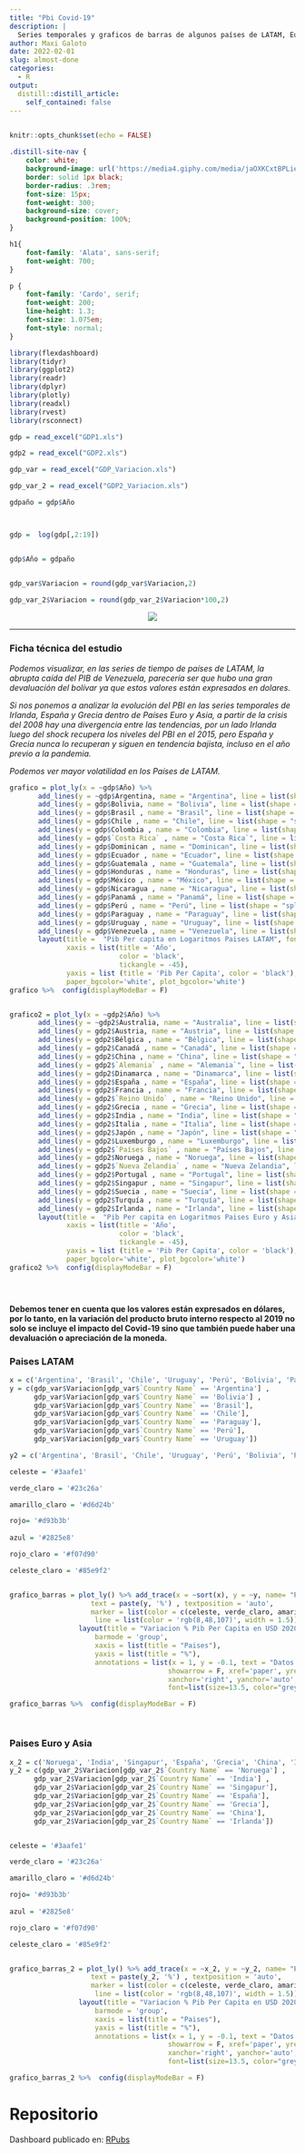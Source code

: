```yaml
---
title: "Pbi Covid-19"
description: |
  Series temporales y graficos de barras de algunos países de LATAM, Euro y Asia en el año pandemico.
author: Maxi Galoto
date: 2022-02-01
slug: almost-done
categories:
  - R
output:
  distill::distill_article:
    self_contained: false
---
```


<div>
<img src="https://hdwallpaperim.com/wp-content/uploads/2017/08/27/139372-world-God-748x421.jpg" alt="react" width="1" height="1" />
</div>


```r
knitr::opts_chunk$set(echo = FALSE)
```

```css
.distill-site-nav {
    color: white;
    background-image: url('https://media4.giphy.com/media/jaOXKCxtBPLieRLI0c/giphy.gif?cid=790b76115d6cd90afde8787c5cdcafd67fc94960f3437562&rid=giphy.gif&ct=g');
    border: solid 1px black;
    border-radius: .3rem;
    font-size: 15px;
    font-weight: 300;
    background-size: cover;
    background-position: 100%;
}

h1{
    font-family: 'Alata', sans-serif;
    font-weight: 700;
}

p {
    font-family: 'Cardo', serif;
    font-weight: 200;
    line-height: 1.3;
    font-size: 1.075em;
    font-style: normal;
}


```



```r

library(flexdashboard)
library(tidyr)
library(ggplot2)
library(readr)  
library(dplyr)  
library(plotly)
library(readxl)
library(rvest)
library(rsconnect)


```


```r



gdp = read_excel("GDP1.xls") 

gdp2 = read_excel("GDP2.xls") 

gdp_var = read_excel("GDP_Variacion.xls")

gdp_var_2 = read_excel("GDP2_Variacion.xls")

gdpaño = gdp$Año



gdp =  log(gdp[,2:19])


gdp$Año = gdpaño


gdp_var$Variacion = round(gdp_var$Variacion,2)

gdp_var_2$Variacion = round(gdp_var_2$Variacion*100,2)


```


<div>


<p style="text-align:center;"><img src="https://miro.medium.com/max/590/1*GOS7SjdpRRUKVdLNwrFAGg.png" ></p>
<p>

</div>
---

### **Ficha técnica del estudio**

*Podemos visualizar, en las series de tiempo de países de LATAM, la abrupta caída del PIB de Venezuela, parecería ser que hubo una gran devaluación del bolívar ya que estos valores están expresados en dolares.*

*Si nos ponemos a analizar la evolución del PBI en las series temporales de Irlanda, España y Grecia dentro de Países Euro y Asia, a partir de la crisis del 2008 hay una divergencia entre las tendencias, por un lado Irlanda luego del shock recupera los niveles del PBI en el 2015, pero España y Grecia nunca lo recuperan y siguen en tendencia bajista, incluso en el año previo a la pandemia.*

*Podemos ver mayor volatilidad en los Países de LATAM.*



```r


grafico = plot_ly(x = ~gdp$Año) %>%
       add_lines(y = ~gdp$Argentina, name = "Argentina", line = list(shape = "spline")) %>%
       add_lines(y = gdp$Bolivia, name = "Bolivia", line = list(shape = "spline"), visible = 'legendonly') %>%
       add_lines(y = gdp$Brasil , name = "Brasil", line = list(shape = "spline")) %>%
       add_lines(y = gdp$Chile , name = "Chile", line = list(shape = "spline")) %>%
       add_lines(y = gdp$Colombia , name = "Colombia", line = list(shape = "spline"), visible = 'legendonly') %>%
       add_lines(y = gdp$`Costa Rica` , name = "Costa Rica`", line = list(shape = "spline"), visible = 'legendonly') %>%
       add_lines(y = gdp$Dominican , name = "Dominican", line = list(shape = "spline"), visible = 'legendonly') %>%
       add_lines(y = gdp$Ecuador , name = "Ecuador", line = list(shape = "spline"), visible = 'legendonly') %>%
       add_lines(y = gdp$Guatemala , name = "Guatemala", line = list(shape = "spline"), visible = 'legendonly') %>%
       add_lines(y = gdp$Honduras , name = "Honduras", line = list(shape = "spline"), visible = 'legendonly') %>%
       add_lines(y = gdp$México , name = "México", line = list(shape = "spline")) %>%
       add_lines(y = gdp$Nicaragua , name = "Nicaragua", line = list(shape = "spline"), visible = 'legendonly') %>%
       add_lines(y = gdp$Panamá , name = "Panamá", line = list(shape = "spline"), visible = 'legendonly') %>%
       add_lines(y = gdp$Perú , name = "Perú", line = list(shape = "spline")) %>%
       add_lines(y = gdp$Paraguay , name = "Paraguay", line = list(shape = "spline")) %>%
       add_lines(y = gdp$Uruguay , name = "Uruguay", line = list(shape = "spline")) %>%
       add_lines(y = gdp$Venezuela , name = "Venezuela", line = list(shape = "spline")) %>%
       layout(title =  "Pib Per capita en Logaritmos Paises LATAM", font = list(size = 12, color = 'black'), 
              xaxis = list(title = 'Año', 
                           color = 'black', 
                           tickangle = -45), 
              yaxis = list (title = 'Pib Per Capita', color = 'black'), 
              paper_bgcolor='white', plot_bgcolor='white')
grafico %>%  config(displayModeBar = F)



```





```r


grafico2 = plot_ly(x = ~gdp2$Año) %>%
       add_lines(y = ~gdp2$Australia, name = "Australia", line = list(shape = "spline")) %>%
       add_lines(y = gdp2$Austria, name = "Austria", line = list(shape = "spline"), visible = 'legendonly') %>%
       add_lines(y = gdp2$Bélgica , name = "Bélgica", line = list(shape = "spline"), visible = 'legendonly') %>%
       add_lines(y = gdp2$Canadá , name = "Canadá", line = list(shape = "spline")) %>%
       add_lines(y = gdp2$China , name = "China", line = list(shape = "spline"), visible = 'legendonly') %>%
       add_lines(y = gdp2$`Alemania` , name = "Alemania`", line = list(shape = "spline")) %>%
       add_lines(y = gdp2$Dinamarca , name = "Dinamarca", line = list(shape = "spline"), visible = 'legendonly') %>%
       add_lines(y = gdp2$España , name = "España", line = list(shape = "spline"), visible = 'legendonly') %>%
       add_lines(y = gdp2$Francia , name = "Francia", line = list(shape = "spline")) %>%
       add_lines(y = gdp2$`Reino Unido` , name = "Reino Unido", line = list(shape = "spline")) %>%
       add_lines(y = gdp2$Grecia , name = "Grecia", line = list(shape = "spline")) %>%
       add_lines(y = gdp2$India , name = "India", line = list(shape = "spline"), visible = 'legendonly') %>%
       add_lines(y = gdp2$Italia , name = "Italia", line = list(shape = "spline"), visible = 'legendonly') %>%
       add_lines(y = gdp2$Japón , name = "Japón", line = list(shape = "spline"), visible = 'legendonly') %>%
       add_lines(y = gdp2$Luxemburgo , name = "Luxemburgo", line = list(shape = "spline")) %>%
       add_lines(y = gdp2$`Países Bajos` , name = "Países Bajos", line = list(shape = "spline"), visible = 'legendonly') %>%
       add_lines(y = gdp2$Noruega , name = "Noruega", line = list(shape = "spline"), visible = 'legendonly') %>%
       add_lines(y = gdp2$`Nueva Zelandia` , name = "Nueva Zelandia", line = list(shape = "spline"), visible = 'legendonly') %>%
       add_lines(y = gdp2$Portugal , name = "Portugal", line = list(shape = "spline"), visible = 'legendonly') %>%
       add_lines(y = gdp2$Singapur , name = "Singapur", line = list(shape = "spline")) %>%
       add_lines(y = gdp2$Suecia , name = "Suecia", line = list(shape = "spline")) %>%
       add_lines(y = gdp2$Turquía , name = "Turquía", line = list(shape = "spline"), visible = 'legendonly') %>%
       add_lines(y = gdp2$Irlanda , name = "Irlanda", line = list(shape = "spline")) %>%
       layout(title =  "Pib Per capita en Logaritmos Paises Euro y Asia", font = list(size = 12, color = 'black'),
              xaxis = list(title = 'Año',
                           color = 'black',
                           tickangle = -45),
              yaxis = list (title = 'Pib Per Capita', color = 'black'),
              paper_bgcolor='white', plot_bgcolor='white')
grafico2 %>%  config(displayModeBar = F)





```


<b>Debemos tener en cuenta que los valores están expresados en dólares, por lo tanto, en la variación del producto bruto interno respecto al 2019 no solo se incluye el impacto del Covid-19 sino que también puede haber una devaluación o apreciación de la moneda.</b>



### **Paises LATAM**

```r



x = c('Argentina', 'Brasil', 'Chile', 'Uruguay', 'Perú', 'Bolivia', 'Paraguay')
y = c(gdp_var$Variacion[gdp_var$`Country Name` == 'Argentina'] , 
      gdp_var$Variacion[gdp_var$`Country Name` == 'Bolivia'] ,
      gdp_var$Variacion[gdp_var$`Country Name` == 'Brasil'],
      gdp_var$Variacion[gdp_var$`Country Name` == 'Chile'],
      gdp_var$Variacion[gdp_var$`Country Name` == 'Paraguay'],
      gdp_var$Variacion[gdp_var$`Country Name` == 'Perú'],
      gdp_var$Variacion[gdp_var$`Country Name` == 'Uruguay'])

y2 = c('Argentina', 'Brasil', 'Chile', 'Uruguay', 'Perú', 'Bolivia', 'Paraguay')

celeste = '#3aafe1'

verde_claro = '#23c26a'

amarillo_claro = '#d6d24b'

rojo= '#d93b3b'
  
azul = '#2825e8'

rojo_claro = '#f07d90'

celeste_claro = '#85e9f2'


grafico_barras = plot_ly() %>% add_trace(x = ~sort(x), y = ~y, name= "Paises", type = 'bar',
                    text = paste(y, '%') , textposition = 'auto',
                    marker = list(color = c(celeste, verde_claro, amarillo_claro,rojo,azul,rojo_claro,celeste_claro),
                     line = list(color = 'rgb(8,48,107)', width = 1.5))) %>% 
                 layout(title = "Variacion % Pib Per Capita en USD 2020",
                     barmode = 'group', 
                     xaxis = list(title = "Paises"),
                     yaxis = list(title = "%"),
                     annotations = list(x = 1, y = -0.1, text = "Datos del Banco Mundial a dolar oficial", 
                                       showarrow = F, xref='paper', yref='paper', 
                                       xanchor='right', yanchor='auto', xshift=0, yshift=0,
                                       font=list(size=13.5, color="grey")))

grafico_barras %>%  config(displayModeBar = F)




```



### **Paises Euro y Asia** 



```r



x_2 = c('Noruega', 'India', 'Singapur', 'España', 'Grecia', 'China', 'Irlanda')
y_2 = c(gdp_var_2$Variacion[gdp_var_2$`Country Name` == 'Noruega'] , 
      gdp_var_2$Variacion[gdp_var_2$`Country Name` == 'India'] ,
      gdp_var_2$Variacion[gdp_var_2$`Country Name` == 'Singapur'],
      gdp_var_2$Variacion[gdp_var_2$`Country Name` == 'España'],
      gdp_var_2$Variacion[gdp_var_2$`Country Name` == 'Grecia'],
      gdp_var_2$Variacion[gdp_var_2$`Country Name` == 'China'],
      gdp_var_2$Variacion[gdp_var_2$`Country Name` == 'Irlanda'])


celeste = '#3aafe1'

verde_claro = '#23c26a'

amarillo_claro = '#d6d24b'

rojo= '#d93b3b'
  
azul = '#2825e8'

rojo_claro = '#f07d90'

celeste_claro = '#85e9f2'


grafico_barras_2 = plot_ly() %>% add_trace(x = ~x_2, y = ~y_2, name= "Paises", type = 'bar',
                    text = paste(y_2, '%') , textposition = 'auto',
                    marker = list(color = c(celeste, verde_claro, amarillo_claro,rojo,azul,rojo_claro,celeste_claro),
                     line = list(color = 'rgb(8,48,107)', width = 1.5))) %>% 
                 layout(title = "Variacion % Pib Per Capita en USD 2020",
                     barmode = 'group', 
                     xaxis = list(title = "Paises"),
                     yaxis = list(title = "%"),
                     annotations = list(x = 1, y = -0.1, text = "Datos del Banco Mundial a dolar oficial", 
                                       showarrow = F, xref='paper', yref='paper', 
                                       xanchor='right', yanchor='auto', xshift=0, yshift=0,
                                       font=list(size=13.5, color="grey")))

grafico_barras_2 %>%  config(displayModeBar = F)

```

# Repositorio

Dashboard publicado en: [RPubs](https://rpubs.com/MGaloto/PBI_Logs)

